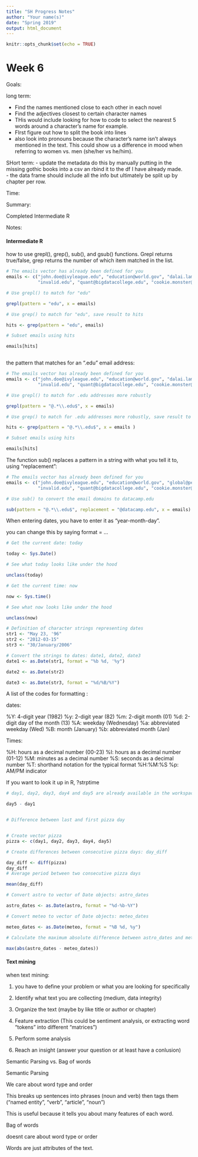 ```yaml
---
title: "SH Progress Notes"
author: "Your name(s)"
date: "Spring 2019"
output: html_document
---
```


```r
knitr::opts_chunk$set(echo = TRUE)
```

# Week 6

Goals:

  long term:
  
  - Find the names mentioned close to each other in each novel
  - Find the adjectives closest to certain character names
  - THis would include looking for how to code to select the nearest 5 words around a character's name for example.  
  - FIrst figure out how to split the book into lines 
  - also look into pronouns because the character's name isn't always mentioned in the text.  This could show us a difference in mood when referring to women vs. men (she/her vs he/him).  
  
  SHort term: 
  - update the metadata
     do this by manually putting in the missing gothic books into a csv an rbind it to the df I have already made.  
  - the data frame should include all the info but ultimately be split up by chapter per row.  
  
  
Time: 



Summary:

Completed Intermediate R



Notes:

#### Intermediate R

how to use grepl(), grep(), sub(), and gsub() functions.  Grepl returns true/false, grep returns the number of which item matched in the list.  

```r

# The emails vector has already been defined for you
emails <- c("john.doe@ivyleague.edu", "education@world.gov", "dalai.lama@peace.org",
            "invalid.edu", "quant@bigdatacollege.edu", "cookie.monster@sesame.tv")

# Use grepl() to match for "edu"

grepl(pattern = "edu", x = emails)

# Use grep() to match for "edu", save result to hits

hits <- grep(pattern = "edu", emails)

# Subset emails using hits

emails[hits]



```


the pattern that matches for an ".edu" email address:

```r
# The emails vector has already been defined for you
emails <- c("john.doe@ivyleague.edu", "education@world.gov", "dalai.lama@peace.org",
            "invalid.edu", "quant@bigdatacollege.edu", "cookie.monster@sesame.tv")

# Use grepl() to match for .edu addresses more robustly

grepl(pattern = "@.*\\.edu$", x = emails)

# Use grep() to match for .edu addresses more robustly, save result to hits

hits <- grep(pattern = "@.*\\.edu$", x = emails )

# Subset emails using hits

emails[hits]
```


The function sub() replaces a pattern in a string with what you tell it to, using "replacement":

```r
# The emails vector has already been defined for you
emails <- c("john.doe@ivyleague.edu", "education@world.gov", "global@peace.org",
            "invalid.edu", "quant@bigdatacollege.edu", "cookie.monster@sesame.tv")

# Use sub() to convert the email domains to datacamp.edu

sub(pattern = "@.*\\.edu$", replacement = "@datacamp.edu", x = emails)


```

When entering dates, you have to enter it as "year-month-day".

you can change this by saying format = ...


```r
# Get the current date: today

today <- Sys.Date()

# See what today looks like under the hood

unclass(today)

# Get the current time: now

now <- Sys.time()

# See what now looks like under the hood

unclass(now)

```



```r
# Definition of character strings representing dates
str1 <- "May 23, '96"
str2 <- "2012-03-15"
str3 <- "30/January/2006"

# Convert the strings to dates: date1, date2, date3
date1 <- as.Date(str1, format = "%b %d, '%y")

date2 <- as.Date(str2)

date3 <- as.Date(str3, format = "%d/%B/%Y")
```


A list of the codes for formatting : 

dates:

%Y: 4-digit year (1982)
%y: 2-digit year (82)
%m: 2-digit month (01)
%d: 2-digit day of the month (13)
%A: weekday (Wednesday)
%a: abbreviated weekday (Wed)
%B: month (January)
%b: abbreviated month (Jan)

Times:

%H: hours as a decimal number (00-23)
%I: hours as a decimal number (01-12)
%M: minutes as a decimal number
%S: seconds as a decimal number
%T: shorthand notation for the typical format %H:%M:%S
%p: AM/PM indicator

If you want to look it up in R, ?strptime 

```r
# day1, day2, day3, day4 and day5 are already available in the workspace

day5 - day1


# Difference between last and first pizza day


# Create vector pizza
pizza <- c(day1, day2, day3, day4, day5)

# Create differences between consecutive pizza days: day_diff

day_diff <- diff(pizza)
day_diff
# Average period between two consecutive pizza days

mean(day_diff)

```



```r
# Convert astro to vector of Date objects: astro_dates

astro_dates <- as.Date(astro, format = "%d-%b-%Y")

# Convert meteo to vector of Date objects: meteo_dates

meteo_dates <- as.Date(meteo, format = "%B %d, %y")

# Calculate the maximum absolute difference between astro_dates and meteo_dates

max(abs(astro_dates - meteo_dates))
```



#### Text mining 


when text mining: 

1. you have to define your problem or what you are looking for specifically

2. Identify what text you are collecting (medium, data integrity)

3. Organize the text (maybe by like title or author or chapter)

4. Feature extraction (This could be sentiment analysis, or extracting word "tokens" into different "matrices")

5. Perform some analysis

6. Reach an insight (answer your question or at least have a conlusion)




Semantic Parsing vs. Bag of words


Semantic Parsing

We care about word type and order

This breaks up sentences into phrases (noun and verb) then tags them ("named entity", "verb", "article", "noun")

This is useful because it tells you about many features of each word. 




Bag of words


doesnt care about word type or order

Words are just attributes of the text. 













